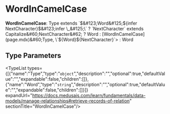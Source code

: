 
# WordInCamelCase

 **WordInCamelCase**: Type extends \`$&#123;Word&#125;$&#123;infer NextCharacter&#125;$&#123;infer \_&#125;\` ? `NextCharacter` extends Capitalize&#60;NextCharacter&#62; ? Word : [WordInCamelCase](page.mdx)&#60;Type, \`$&#123;Word&#125;$&#123;NextCharacter&#125;\`&#62; : Word

## Type Parameters

<TypeList types={[{"name":"Type","type":"`object`","description":"","optional":true,"defaultValue":"","expandable":false,"children":[]},{"name":"Word","type":"`string`","description":"","optional":true,"defaultValue":"","expandable":false,"children":[]}]} expandUrl="https://docs.medusajs.com/learn/fundamentals/data-models/manage-relationships#retrieve-records-of-relation" sectionTitle="WordInCamelCase"/>
